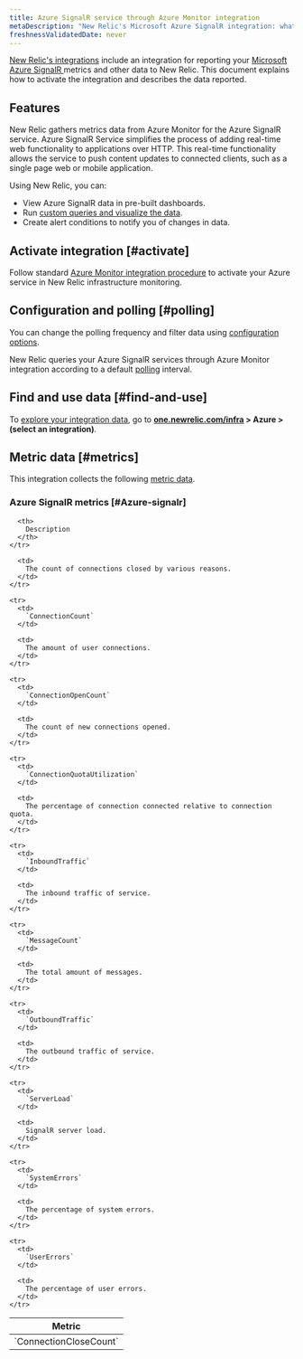 ```yaml
---
title: Azure SignalR service through Azure Monitor integration
metaDescription: "New Relic's Microsoft Azure SignalR integration: what data it reports and how to enable it."
freshnessValidatedDate: never
---
```


[New Relic's integrations](/docs/infrastructure/introduction-infra-monitoring) include an integration for reporting your [Microsoft Azure SignalR ](https://learn.microsoft.com/en-us/azure/azure-signalr/) metrics and other data to New Relic. This document explains how to activate the integration and describes the data reported.

## Features

New Relic gathers metrics data from Azure Monitor for the Azure SignalR service. Azure SignalR Service simplifies the process of adding real-time web functionality to applications over HTTP. This real-time functionality allows the service to push content updates to connected clients, such as a single page web or mobile application.

Using New Relic, you can:

* View Azure SignalR data in pre-built dashboards.
* Run [custom queries and visualize the data](/docs/infrastructure/integrations-getting-started/getting-started/use-integration-data-new-relic-insights).
* Create alert conditions to notify you of changes in data.

## Activate integration [#activate]

Follow standard [Azure Monitor integration procedure](/docs/infrastructure/microsoft-azure-integrations/azure-integrations-list/azure-monitor) to activate your Azure service in New Relic infrastructure monitoring.

## Configuration and polling [#polling]

You can change the polling frequency and filter data using [configuration options](/docs/infrastructure/microsoft-azure-integrations/azure-integrations-list/azure-monitor/#settings).

New Relic queries your Azure SignalR services through Azure Monitor integration according to a default [polling](/docs/infrastructure/microsoft-azure-integrations/azure-integrations-list/azure-monitor/#settings) interval.

## Find and use data [#find-and-use]

To [explore your integration data](/docs/infrastructure/integrations/find-use-infrastructure-integration-data), go to <DNT>**[one.newrelic.com/infra](https://one.newrelic.com/infra) > Azure > (select an integration)**</DNT>.

## Metric data [#metrics]

This integration collects the following [metric data](/docs/infrastructure/integrations-getting-started/getting-started/understand-integration-data-data-types#metric).

### Azure SignalR metrics [#Azure-signalr]

<table>
  <thead>
    <tr>
      <th style={{ width: "300px" }}>
        Metric
      </th>

      <th>
        Description
      </th>
    </tr>
  </thead>

  <tbody>
    <tr>
      <td>
        `ConnectionCloseCount`
      </td>

      <td>
        The count of connections closed by various reasons.
      </td>
    </tr>

    <tr>
      <td>
        `ConnectionCount`
      </td>

      <td>
        The amount of user connections.
      </td>
    </tr>

    <tr>
      <td>
        `ConnectionOpenCount`
      </td>

      <td>
        The count of new connections opened.
      </td>
    </tr>

    <tr>
      <td>
        `ConnectionQuotaUtilization`
      </td>

      <td>
        The percentage of connection connected relative to connection quota.
      </td>
    </tr>

    <tr>
      <td>
        `InboundTraffic`
      </td>

      <td>
        The inbound traffic of service.
      </td>
    </tr>

    <tr>
      <td>
        `MessageCount`
      </td>

      <td>
        The total amount of messages.
      </td>
    </tr>

    <tr>
      <td>
        `OutboundTraffic`
      </td>

      <td>
        The outbound traffic of service.
      </td>
    </tr>

    <tr>
      <td>
        `ServerLoad`
      </td>

      <td>
        SignalR server load.
      </td>
    </tr>

    <tr>
      <td>
        `SystemErrors`
      </td>

      <td>
        The percentage of system errors.
      </td>
    </tr>

    <tr>
      <td>
        `UserErrors`
      </td>

      <td>
        The percentage of user errors.
      </td>
    </tr>
  </tbody>
</table>
